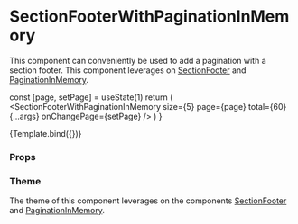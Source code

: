 
<Meta
  title="Components/Section/SectionFooterWithPaginationInMemory"
  component={SectionFooterWithPaginationInMemory}
/>

# SectionFooterWithPaginationInMemory

This component can conveniently be used to add a pagination with a section footer. This component leverages on [SectionFooter](/docs/components-section-sectionfooter--section-footer) and [PaginationInMemory](/docs/components-pagination-paginationinmemory--default-story).

  const [page, setPage] = useState(1)
  return (
    <SectionFooterWithPaginationInMemory
      size={5}
      page={page}
      total={60}
      {...args}
      onChangePage={setPage}
    />
  )
}

<Canvas>
  <Story
    name="Default"
    args={{ nextLabel: 'Next page', previousLabel: 'Previous page' }}
  >
    {Template.bind({})}
  </Story>
</Canvas>

### Props

<ArgsTable story="Default" />

### Theme

The theme of this component leverages on the components [SectionFooter](/docs/components-section-sectionfooter--section-footer#theme) and [PaginationInMemory](/docs/components-pagination-paginationinmemory--default-story#theme).
